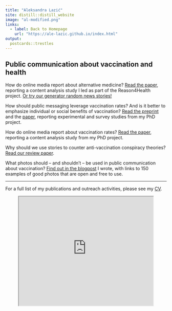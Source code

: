 ```yaml
---
title: "Aleksandra Lazić"
site: distill::distill_website
image: "al-modified.png"
links:
  - label: Back to Homepage
    url: "https://ale-lazic.github.io/index.html"
output:
  postcards::trestles
---
```


## Public communication about vaccination and health

How do online media report about alternative medicine? [Read the paper](https://doi.org/10.1525/collabra.82189), reporting a content analysis study I led as part of the Reason4Health project. [Or try our generator random news stories!](https://perchance.org/r4h-generator-eng)

How should public messaging leverage vaccination rates? And is it better to emphasize individual or social benefits of vaccination? [Read the preprint](https://doi.org/10.31234/osf.io/3h5bk) and the [paper](https://doi.org/10.1111/bjhp.12556), reporting experimental and survey studies from my PhD project.

How do online media report about vaccination rates? [Read the paper](https://psyarxiv.com/nqjb9/), reporting a content analysis study from my PhD project.

Why should we use stories to counter anti-vaccination conspiracy theories? [Read our review paper](https://doi.org/10.31234/osf.io/g5r8z).

What photos should – and shouldn't – be used in public communication about vaccination? [Find out in the blogpost](https://alelazic.blogspot.com/2020/12/good-photos-for-public-communication.html) I wrote, with links to 150 examples of good photos that are open and free to use.

---

For a full list of my publications and outreach activities, please see my [CV](https://drive.google.com/file/d/11AESEI0XEXLnlMkWNHj46Z5cypaX0JGv/view).


<center><iframe src="https://drive.google.com/file/d/11AESEI0XEXLnlMkWNHj46Z5cypaX0JGv/preview" width="420" height="340" allow="autoplay"></iframe></center>

